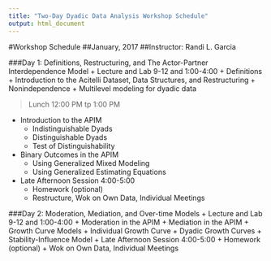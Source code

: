 ```yaml
---
title: "Two-Day Dyadic Data Analysis Workshop Schedule"
output: html_document
---
```

#Workshop Schedule 
##January, 2017
##Instructor: Randi L. Garcia

###Day 1:  Definitions, Restructuring, and The Actor-Partner Interdependence Model
+ Lecture and Lab 9-12 and 1:00-4:00
  + Definitions
  + Introduction to the Acitelli Dataset, Data Structures, and Restructuring
  + Nonindependence 
  + Multilevel modeling for dyadic data
  
> Lunch 12:00 PM tp 1:00 PM

  + Introduction to the APIM
    + Indistinguishable Dyads
    + Distinguishable Dyads
    + Test of Distinguishability
  + Binary Outcomes in the APIM
    + Using Generalized Mixed Modeling
    + Using Generalized Estimating Equations
+ Late Afternoon Session 4:00-5:00
  + Homework (optional)
  + Restructure, Wok on Own Data, Individual Meetings

###Day 2: Moderation, Mediation, and Over-time Models
+ Lecture and Lab 9-12 and 1:00-4:00
  + Moderation in the APIM
  + Mediation in the APIM
  + Growth Curve Models
    + Individual Growth Curve
    + Dyadic Growth Curves
  + Stability-Influence Model
+ Late Afternoon Session 4:00-5:00
  + Homework (optional)
  + Wok on Own Data, Individual Meetings

